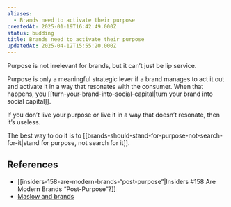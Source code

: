 ```yaml
---
aliases:
  - Brands need to activate their purpose
createdAt: 2025-01-19T16:42:49.000Z
status: budding
title: Brands need to activate their purpose
updatedAt: 2025-04-12T15:55:20.000Z
---
```

Purpose is not irrelevant for brands, but it can’t just be lip service.

Purpose is only a meaningful strategic lever if a brand manages to act it out and activate it in a way that resonates with the consumer. When that happens, you [[turn-your-brand-into-social-capital|turn your brand into social capital]].

If you don’t live your purpose or live it in a way that doesn’t resonate, then it’s useless.

The best way to do it is to [[brands-should-stand-for-purpose-not-search-for-it|stand for purpose, not search for it]].

## References

- [[insiders-158-are-modern-brands-“post-purpose”|Insiders #158 Are Modern Brands “Post-Purpose”?]]
- [Maslow and brands](https://nebulab.com/newsletter/maslow-and-brands)
